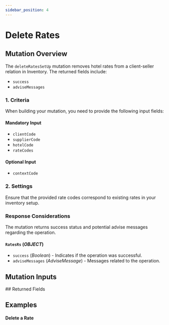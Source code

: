 ```yaml
---
sidebar_position: 4
---
```








































# Delete Rates

## Mutation Overview

The `deleteRatesSetUp` mutation removes hotel rates from a client-seller relation in Inventory. The returned fields include:

* `success`
* `adviseMessages`

### 1. Criteria

When building your mutation, you need to provide the following input fields:

#### Mandatory Input
* `clientCode`
* `supplierCode`
* `hotelCode`
* `rateCodes`

#### Optional Input
* `contextCode`

### 2. Settings

Ensure that the provided rate codes correspond to existing rates in your inventory setup.

### Response Considerations

The mutation returns success status and potential advise messages regarding the operation.

#### `RatesRs` (*OBJECT*)
* `success` (*Boolean*) - Indicates if the operation was successful.
* `adviseMessages` (*AdviseMessage*) - Messages related to the operation.

## Mutation Inputs

<InventoryRateSetupDeleteInput />
## Returned Fields

<RatesRs />


## Examples

#### Delete a Rate

<GraphqlSample query={deleteRatesSetUpMutation} variables={deleteRatesSetUpVariables} />